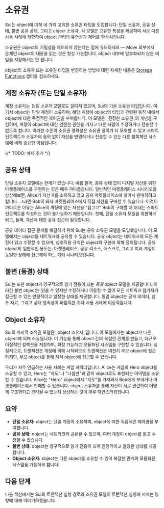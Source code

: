 # 소유권

Sui는 object에 대해 네 가지 고유한 소유권 타입을 도입합니다: 단일 소유자, 공유 상태, 불변
공유 상태, 그리고 object 소유자. 각 모델은 고유한 특성을 제공하며 서로 다른 사용
사례에 적합하여 object 관리의 유연성과 제어를 향상시킵니다.

소유권은 object의 기밀성을 제어하지 않는다는 점에 유의하세요 &mdash; Move 외부에서
온체인 object의 내용을 읽는 것은 항상 가능합니다. object 내부에 암호화되지 않은
비밀을 저장해서는 안 됩니다.

object의 소유자 또는 소유권 타입을 변경하는 방법에 대한 자세한 내용은
[Storage Functions](../storage/storage-functions) 챕터를 참조하세요.

## 계정 소유자 (또는 단일 소유자)

계정 소유자는 _단일 소유자_ 모델로도 알려져 있으며, Sui의 기본 소유권 타입입니다.
여기서 object는 단일 계정이 소유하며, 해당 계정에 object의 타입과 관련된 동작 내에서
object에 대한 독점적인 제어권을 부여합니다. 이 모델은 _진정한
소유권_의 개념을 구현하며, 계정이 object에 대한 완전한 권한을 가지고 다른 사람이
수정하거나 전송할 수 없도록 합니다. 이러한 수준의 소유권 명확성은 소유권 정의가 더
모호할 수 있고 스마트 컨트랙트가 소유자의 동의 없이 자산을 변경하거나 전송할 수 있는
다른 블록체인 시스템에 비해 중요한 이점입니다.

{/* TODO: 예제 추가 */}

## 공유 상태

단일 소유자 모델에는 한계가 있습니다: 예를 들어, 공유 상태 없이 디지털 자산을 위한 마켓플레이스를
구현하는 것은 매우 까다롭습니다. 일반적인 마켓플레이스 시나리오를 상상해보면, Alice가
자산 X를 소유하고 있고 공유 마켓플레이스에 넣어서 판매하려고 합니다. 그러면 Bob이 와서
마켓플레이스에서 직접 자산을 구매할 수 있습니다. 이것이 까다로운 이유는
Alice의 계정에 있는 자산을 "잠그고" Bob이 구매할 때 꺼내는 스마트 컨트랙트를 작성하는 것이
불가능하기 때문입니다. 첫째, 단일 소유자 모델을 위반하게 되고, 둘째, 자산에 대한
공유 접근이 필요합니다.

공유 데이터 접근 문제를 해결하기 위해 Sui는 공유 소유권 모델을 도입했습니다. 이
모델에서는 object를 네트워크와 공유할 수 있습니다. 공유 object는 네트워크의 모든
계정이 읽고 수정할 수 있으며, 상호작용 규칙은 object의 구현에 의해 정의됩니다.
공유 object의 일반적인 용도는: 마켓플레이스, 공유 리소스, 에스크로, 그리고 여러 계정이
동일한 상태에 접근해야 하는 기타 시나리오입니다.

## 불변 (동결) 상태

Sui는 또한 object가 영구적으로 읽기 전용이 되는 _동결 object_ 모델을 제공합니다. 이러한
불변 object는 읽을 수 있지만 수정하거나 이동할 수 없어 모든 네트워크 참가자가 접근할 수 있는
안정적이고 일정한 상태를 제공합니다. 동결 object는 공개 데이터, 참조
자료, 그리고 상태 영속성이 바람직한 기타 사용 사례에 이상적입니다.

## Object 소유자

Sui의 마지막 소유권 모델은 _object 소유자_입니다. 이 모델에서는 object가 다른
object에 의해 소유됩니다. 이 기능을 통해 object 간의 복잡한 관계를 만들고, 대규모
이질적인 컬렉션을 저장하며, 확장 가능하고 모듈화된 시스템을 구현할 수 있습니다. 실질적으로,
트랜잭션은 계정에 의해 시작되므로 트랜잭션은 여전히 부모 object에 접근하지만,
부모 object를 통해 자식 object에 접근할 수 있습니다.

우리가 자주 언급하는 사용 사례는 게임 캐릭터입니다. Alice는 게임의 Hero object를 소유할 수 있고,
Hero는 "지도"나 "나침반"과 같이 object로도 표현되는 아이템을 소유할 수 있습니다. Alice는
"Hero" object에서 "지도"를 가져와서 Bob에게 보내거나 마켓플레이스에서 판매할 수 있습니다. object
소유자를 통해 자산이 서로 관련하여 어떻게 구조화되고 관리될 수 있는지 상상하는 것이
매우 자연스러워집니다.

## 요약

- **단일 소유자:** object는 단일 계정이 소유하며, object에 대한 독점적인 제어권을
  부여합니다.
- **공유 상태:** object는 네트워크와 공유될 수 있으며, 여러 계정이 object를 읽고
  수정할 수 있습니다.
- **불변 상태:** object는 영구적으로 읽기 전용이 되어 안정적이고 일정한 상태를 제공합니다.
- **Object 소유자:** object는 다른 object를 소유할 수 있어 복잡한 관계와 모듈화된
  시스템을 가능하게 합니다.

## 다음 단계

다음 섹션에서는 Sui의 트랜잭션 실행 경로와 소유권 모델이 트랜잭션 실행에 미치는
영향에 대해 이야기하겠습니다.
